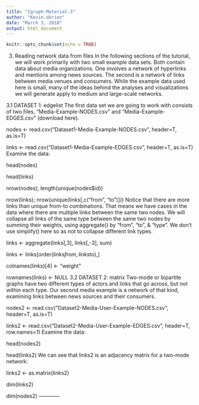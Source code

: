 ```yaml
---
title: "Igraph-Material-3"
author: "Kevin.obrien"
date: "March 3, 2018"
output: html_document
---
```


```r
knitr::opts_chunk$set(echo = TRUE)
```

3. Reading network data from files
In the following sections of the tutorial, we will work primarily with two small example data sets. Both contain data about media organizations. One involves a network of hyperlinks and mentions among news sources. The second is a network of links between media venues and consumers. While the example data used here is small, many of the ideas behind the analyses and visualizations we will generate apply to medium and large-scale networks.

3.1 DATASET 1: edgelist
The first data set we are going to work with consists of two files, "Media-Example-NODES.csv" and "Media-Example-EDGES.csv" (download here).

nodes <- read.csv("Dataset1-Media-Example-NODES.csv", header=T, as.is=T)

links <- read.csv("Dataset1-Media-Example-EDGES.csv", header=T, as.is=T)
Examine the data:

head(nodes)

head(links)

nrow(nodes); length(unique(nodes$id))

nrow(links); nrow(unique(links[,c("from", "to")]))
Notice that there are more links than unique from-to combinations. That means we have cases in the data where there are multiple links between the same two nodes. We will collapse all links of the same type between the same two nodes by summing their weights, using aggregate() by "from", "to", & "type". We don't use simplify() here so as not to collapse different link types.

links <- aggregate(links[,3], links[,-3], sum)

links <- links[order(links$from, links$to),]

colnames(links)[4] <- "weight"

rownames(links) <- NULL
3.2 DATASET 2: matrix
Two-mode or bipartite graphs have two different types of actors and links that go across, but not within each type. Our second media example is a network of that kind, examining links between news sources and their consumers.

nodes2 <- read.csv("Dataset2-Media-User-Example-NODES.csv", header=T, as.is=T)

links2 <- read.csv("Dataset2-Media-User-Example-EDGES.csv", header=T, row.names=1)
Examine the data:

head(nodes2)

head(links2)
We can see that links2 is an adjacency matrix for a two-mode network:

links2 <- as.matrix(links2)

dim(links2)

dim(nodes2)
    ------------
